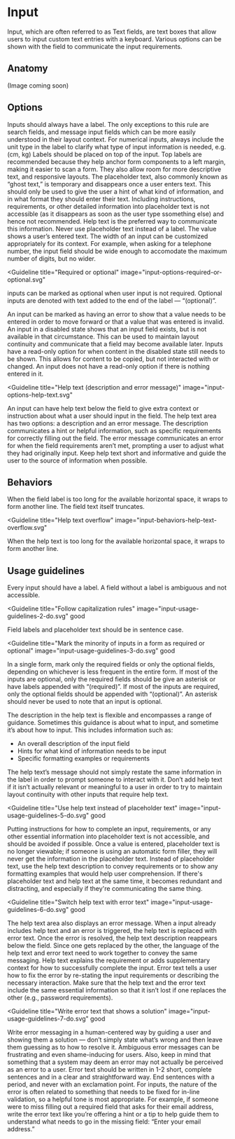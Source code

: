 # Input

Input, which are often referred to as Text fields, are text boxes that allow
users to input custom text entries with a keyboard. Various options can be shown
with the field to communicate the input requirements.

<AssetLinks>
  <AssetLink href="https://react.fabric-ds.io/textfield" />
  <AssetLink href="https://vue.fabric-ds.io/forms" />
</AssetLinks>

<TableOfContents />

## Anatomy

(Image coming soon)

## Options

<Guideline title="Label" image="input-options-label.svg">
  Inputs should always have a label. The only exceptions to this rule are search
  fields, and message input fields which can be more easily understood in their
  layout context. For numerical inputs, always include the unit type in the
  label to clarify what type of input information is needed, e.g. (cm, kg)
</Guideline>

<Guideline title="Label position" image="input-options-label-position.svg">
  Labels should be placed on top of the input. Top labels are recommended
  because they help anchor form components to a left margin, making it easier to
  scan a form. They also allow room for more descriptive text, and responsive
  layouts.
</Guideline>

<Guideline title="Placeholder" image="input-options-placeholder.svg">
  The placeholder text, also commonly known as “ghost text,” is temporary and
  disappears once a user enters text. This should only be used to give the user
  a hint of what kind of information, and in what format they should enter their
  text. Including instructions, requirements, or other detailed information into
  placeholder text is not accessible (as it disappears as soon as the user type
  ssomething else) and hence not recommended. Help text is the preferred way to
  communicate this information. Never use placeholder text instead of a label.
</Guideline>

<Guideline title="Value" image="input-options-value.svg">
  The value shows a user’s entered text.
</Guideline>

<Guideline title="Width" image="input-options-width.svg">
  The width of an input can be customized appropriately for its context. For
  example, when asking for a telephone number, the input field should be wide
  enough to accomodate the maximum number of digits, but no wider.
</Guideline>

<Guideline
  title="Required or optional"
  image="input-options-required-or-optional.svg"
>
  inputs can be marked as optional when user input is not required. Optional
  inputs are denoted with text added to the end of the label — “(optional)”.
</Guideline>

<Guideline title="Error" image="input-options-error.svg">
  An input can be marked as having an error to show that a value needs to be
  entered in order to move forward or that a value that was entered is invalid.
</Guideline>

<Guideline title="Disabled" image="input-options-disabled.svg">
  An input in a disabled state shows that an input field exists, but is not
  available in that circumstance. This can be used to maintain layout continuity
  and communicate that a field may become available later.
</Guideline>

<Guideline title="Read-only" image="input-options-read-only.svg">
  Inputs have a read-only option for when content in the disabled state still
  needs to be shown. This allows for content to be copied, but not interacted
  with or changed. An input does not have a read-only option if there is nothing
  entered in it.
</Guideline>

<Guideline
  title="Help text (description and error message)"
  image="input-options-help-text.svg"
>
  An input can have help text below the field to give extra context or
  instruction about what a user should input in the field. The help text area
  has two options: a description and an error message. The description
  communicates a hint or helpful information, such as specific requirements for
  correctly filling out the field. The error message communicates an error for
  when the field requirements aren’t met, prompting a user to adjust what they
  had originally input. Keep help text short and informative and guide the user
  to the source of information when possible.
</Guideline>

## Behaviors

<Guideline title="Text overflow" image="input-behaviors-text-overflow.svg">
  When the field label is too long for the available horizontal space, it wraps
  to form another line. The field text itself truncates.
</Guideline>

<Guideline
  title="Help text overflow"
  image="input-behaviors-help-text-overflow.svg"
>
  When the help text is too long for the available horizontal space, it wraps to
  form another line.
</Guideline>

## Usage guidelines

<Guideline title="Include a label" image="input-usage-guidelines-1-do.svg" good>
  Every input should have a label. A field without a label is ambiguous and not
  accessible.
</Guideline>
<Guideline image="input-usage-guidelines-1-dont.svg" bad></Guideline>

<Guideline
  title="Follow capitalization rules"
  image="input-usage-guidelines-2-do.svg"
  good
>
  Field labels and placeholder text should be in sentence case.
</Guideline>
<Guideline image="input-usage-guidelines-2-dont.svg" bad></Guideline>

<Guideline
  title="Mark the minority of inputs in a form as required or optional"
  image="input-usage-guidelines-3-do.svg"
  good
>
  In a single form, mark only the required fields or only the optional fields,
  depending on whichever is less frequent in the entire form. If most of the
  inputs are optional, only the required fields should be give an asterisk or
  have labels appended with “(required)”. If most of the inputs are required,
  only the optional fields should be appended with “(optional)”. An asterisk
  should never be used to note that an input is optional.
</Guideline>
<Guideline image="input-usage-guidelines-3-dont.svg" bad></Guideline>

<Guideline title="Use help text to show hints, formatting, and requirements" image="input-usage-guidelines-4-do.svg" good>
The description in the help text is flexible and encompasses a range of guidance. Sometimes this guidance is about what to input, and sometime it’s about how to input. This includes information such as:

- An overall description of the input field
- Hints for what kind of information needs to be input
- Specific formatting examples or requirements

The help text’s message should not simply restate the same information in the
label in order to prompt someone to interact with it. Don’t add help text if it
isn’t actually relevant or meaningful to a user in order to try to maintain
layout continuity with other inputs that require help text.

</Guideline>
<Guideline image="input-usage-guidelines-4-dont.svg" bad></Guideline>

<Guideline
  title="Use help text instead of placeholder text"
  image="input-usage-guidelines-5-do.svg"
  good
>
  Putting instructions for how to complete an input, requirements, or any other
  essential information into placeholder text is not accessible, and should be
  avoided if possible. Once a value is entered, placeholder text is no longer
  viewable; if someone is using an automatic form filler, they will never get
  the information in the placeholder text. Instead of placeholder text, use the
  help text description to convey requirements or to show any formatting
  examples that would help user comprehension. If there's placeholder text and
  help text at the same time, it becomes redundant and distracting, and
  especially if they're communicating the same thing.
</Guideline>
<Guideline image="input-usage-guidelines-5-dont.svg" bad></Guideline>

<Guideline
  title="Switch help text with error text"
  image="input-usage-guidelines-6-do.svg"
  good
>
  The help text area also displays an error message. When a input already
  includes help text and an error is triggered, the help text is replaced with
  error text. Once the error is resolved, the help text description reappears
  below the field. Since one gets replaced by the other, the language of the
  help text and error text need to work together to convey the same messaging.
  Help text explains the requirement or adds supplementary context for how to
  successfully complete the input. Error text tells a user how to fix the error
  by re-stating the input requirements or describing the necessary interaction.
  Make sure that the help text and the error text include the same essential
  information so that it isn’t lost if one replaces the other (e.g., password
  requirements).
</Guideline>
<Guideline image="input-usage-guidelines-6-dont.svg" bad></Guideline>

<Guideline
  title="Write error text that shows a solution"
  image="input-usage-guidelines-7-do.svg"
  good
>
  Write error messaging in a human-centered way by guiding a user and showing
  them a solution — don’t simply state what’s wrong and then leave them guessing
  as to how to resolve it. Ambiguous error messages can be frustrating and even
  shame-inducing for users. Also, keep in mind that something that a system may
  deem an error may not actually be perceived as an error to a user. Error text
  should be written in 1-2 short, complete sentences and in a clear and
  straightforward way. End sentences with a period, and never with an
  exclamation point. For inputs, the nature of the error is often related to
  something that needs to be fixed for in-line validation, so a helpful tone is
  most appropriate. For example, if someone were to miss filling out a required
  field that asks for their email address, write the error text like you’re
  offering a hint or a tip to help guide them to understand what needs to go in
  the missing field: “Enter your email address.”
</Guideline>
<Guideline image="input-usage-guidelines-7-dont.svg" bad></Guideline>
